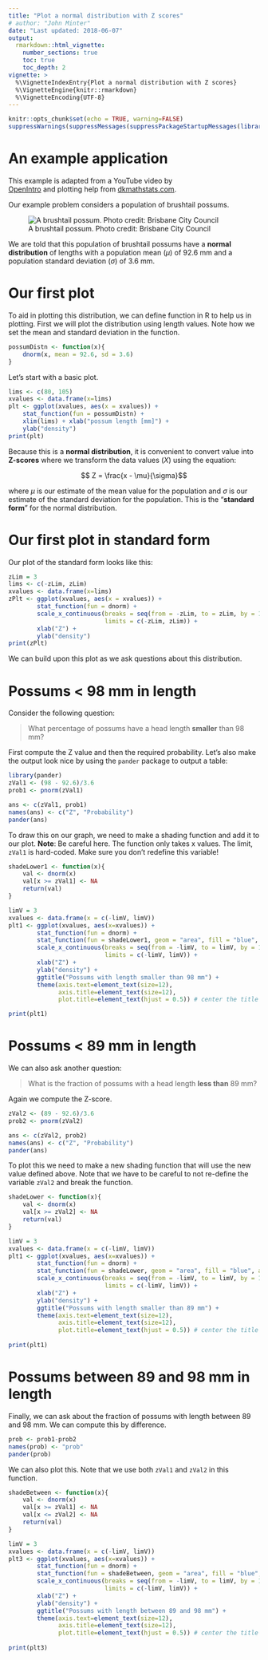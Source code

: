 ```yaml
---
title: "Plot a normal distribution with Z scores"
# author: "John Minter"
date: "Last updated: 2018-06-07"
output:
  rmarkdown::html_vignette:
    number_sections: true
    toc: true
    toc_depth: 2
vignette: >
  %\VignetteIndexEntry{Plot a normal distribution with Z scores}
  %\VignetteEngine{knitr::rmarkdown}
  %\VignetteEncoding{UTF-8}
---
```



```r
knitr::opts_chunk$set(echo = TRUE, warning=FALSE)
suppressWarnings(suppressMessages(suppressPackageStartupMessages(library(ggplot2))))
```
# An example application

This example is adapted from a YouTube video by  
[OpenIntro](https://www.youtube.com/watch?v=S_p5D-YXLS4)
and plotting help from
[dkmathstats.com](http://dkmathstats.com/plotting-normal-distributions-in-r-using-ggplot2/).

Our example problem considers a population of brushtail possums.

![A brushtail possum. Photo credit: Brisbane City Council](./inc/brushtail-possum.png)

We are told that this population of brushtail possums have a
**normal distribution** of lengths with a population mean
($\mu$) of $92.6$ mm and a population standard deviation
($\sigma$) of $3.6$ mm.

# Our first plot

To aid in plotting this distribution, we can define function in R
to help us in plotting. First we will plot the distribution using
length values. Note how we set the mean and standard deviation in
the function.

```r
possumDistn <- function(x){
	dnorm(x, mean = 92.6, sd = 3.6)
}
```

Let's start with a basic plot.

```r
lims <- c(80, 105)
xvalues <- data.frame(x=lims)
plt <- ggplot(xvalues, aes(x = xvalues)) +
	stat_function(fun = possumDistn) +
	xlim(lims) + xlab("possum length [mm]") +
	ylab("density")
print(plt)
```

Because this is a **normal distribution**, it is convenient to convert
value into **Z-scores** where we transform the data values ($X$) using
the equation:

$$ Z = \frac{x - \mu}{\sigma}$$

where $\mu$ is our estimate of the mean value for the population and
$\sigma$ is our estimate of the standard deviation for the population.
This is the "**standard form**" for the normal distribution.

# Our first plot in standard form

Our plot of the standard form looks like this:

```r
zLim = 3
lims <- c(-zLim, zLim)
xvalues <- data.frame(x=lims)
zPlt <- ggplot(xvalues, aes(x = xvalues)) +
		stat_function(fun = dnorm) +
		scale_x_continuous(breaks = seq(from = -zLim, to = zLim, by = 1),
						   limits = c(-zLim, zLim)) +
		xlab("Z") +
		ylab("density")
print(zPlt)
```

We can build upon this plot as we ask questions about this distribution.

# Possums < 98 mm in length

Consider the following question:

> What percentage of possums have a head length **smaller** than
> 98 mm?

First compute the Z value and then the required probability. Let's
also make the output look nice by using the `pander` package to
output a table:

```r
library(pander)
zVal1 <- (98 - 92.6)/3.6
prob1 <- pnorm(zVal1)

ans <- c(zVal1, prob1)
names(ans) <- c("Z", "Probability")
pander(ans)
```

To draw this on our graph, we need to make a shading function and add
it to our plot. **Note**: Be careful here. The function only takes
x values. The limit, `zVal1` is hard-coded. Make sure you don't redefine
this variable! 

```r
shadeLower1 <- function(x){
	val <- dnorm(x)
	val[x >= zVal1] <- NA
	return(val)
}

limV = 3
xvalues <- data.frame(x = c(-limV, limV))
plt1 <- ggplot(xvalues, aes(x=xvalues)) +
		stat_function(fun = dnorm) +
		stat_function(fun = shadeLower1, geom = "area", fill = "blue", alpha = 0.3 ) +
		scale_x_continuous(breaks = seq(from = -limV, to = limV, by = 1),
						   limits = c(-limV, limV)) +
		xlab("Z") +
		ylab("density") +
		ggtitle("Possums with length smaller than 98 mm") +
		theme(axis.text=element_text(size=12),
			  axis.title=element_text(size=12),
			  plot.title=element_text(hjust = 0.5)) # center the title

print(plt1)
```
# Possums < 89 mm in length

We can also ask another question:

> What is the fraction of possums with a head length **less than**
> 89 mm?

Again we compute the Z-score.

```r
zVal2 <- (89 - 92.6)/3.6
prob2 <- pnorm(zVal2)

ans <- c(zVal2, prob2)
names(ans) <- c("Z", "Probability")
pander(ans)
```

To plot this we need to make a new shading function that will
use the new value defined above. Note that we have to be careful
to not re-define the variable `zVal2` and break the function.

```r
shadeLower <- function(x){
	val <- dnorm(x)
	val[x >= zVal2] <- NA
	return(val)
}

limV = 3
xvalues <- data.frame(x = c(-limV, limV))
plt1 <- ggplot(xvalues, aes(x=xvalues)) +
		stat_function(fun = dnorm) +
		stat_function(fun = shadeLower, geom = "area", fill = "blue", alpha = 0.3 ) +
		scale_x_continuous(breaks = seq(from = -limV, to = limV, by = 1),
						   limits = c(-limV, limV)) +
		xlab("Z") +
		ylab("density") +
		ggtitle("Possums with length smaller than 89 mm") +
		theme(axis.text=element_text(size=12),
			  axis.title=element_text(size=12),
			  plot.title=element_text(hjust = 0.5)) # center the title
		
print(plt1)
```

# Possums between 89 and 98 mm in length

Finally, we can ask about the fraction of possums with length between
89 and 98 mm. We can compute this by difference.

```r
prob <- prob1-prob2
names(prob) <- "prob"
pander(prob)
```

We can also plot this. Note that we use both `zVal1` and `zVal2` in this
function.


```r
shadeBetween <- function(x){
	val <- dnorm(x)
	val[x >= zVal1] <- NA
	val[x <= zVal2] <- NA
	return(val)
}

limV = 3
xvalues <- data.frame(x = c(-limV, limV))
plt3 <- ggplot(xvalues, aes(x=xvalues)) +
		stat_function(fun = dnorm) +
		stat_function(fun = shadeBetween, geom = "area", fill = "blue", alpha = 0.3 ) +
		scale_x_continuous(breaks = seq(from = -limV, to = limV, by = 1),
						   limits = c(-limV, limV)) +
		xlab("Z") +
		ylab("density") +
		ggtitle("Possums with length between 89 and 98 mm") +
		theme(axis.text=element_text(size=12),
			  axis.title=element_text(size=12),
			  plot.title=element_text(hjust = 0.5)) # center the title
		
print(plt3)
```







